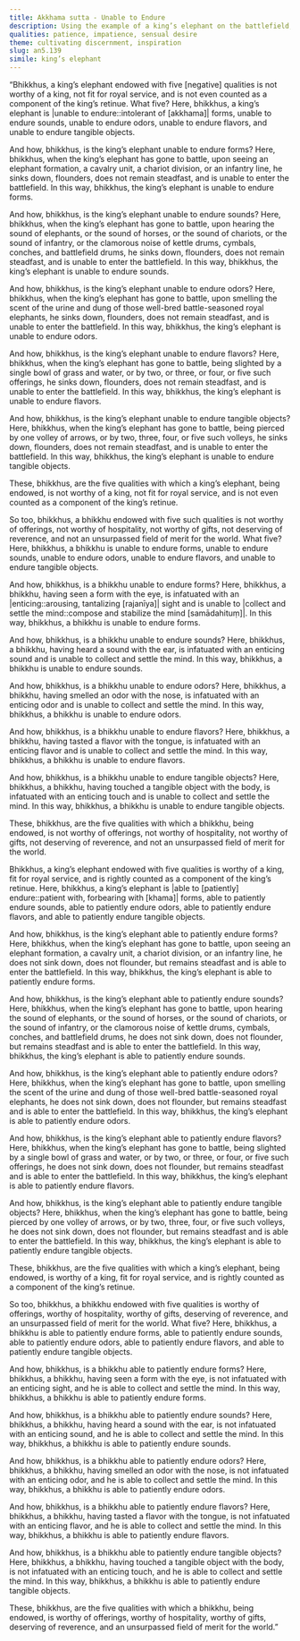 ```yaml
---
title: Akkhama sutta - Unable to Endure
description: Using the example of a king’s elephant on the battlefield, the Buddha presents two contrasting scenarios - In one case, a person, overwhelmed by enticing sights, sounds, smells, tastes, and touches is unable to collect and settle the mind; in the other, a person patiently endures without becoming infatuated with external objects, and is able to compose and stabilize the mind amidst sensory contact.
qualities: patience, impatience, sensual desire
theme: cultivating discernment, inspiration
slug: an5.139
simile: king’s elephant
---
```


“Bhikkhus, a king’s elephant endowed with five [negative] qualities is not worthy of a king, not fit for royal service, and is not even counted as a component of the king’s retinue. What five? Here, bhikkhus, a king’s elephant is |unable to endure::intolerant of [akkhama]| forms, unable to endure sounds, unable to endure odors, unable to endure flavors, and unable to endure tangible objects.

And how, bhikkhus, is the king’s elephant unable to endure forms? Here, bhikkhus, when the king’s elephant has gone to battle, upon seeing an elephant formation, a cavalry unit, a chariot division, or an infantry line, he sinks down, flounders, does not remain steadfast, and is unable to enter the battlefield. In this way, bhikkhus, the king’s elephant is unable to endure forms.

And how, bhikkhus, is the king’s elephant unable to endure sounds? Here, bhikkhus, when the king’s elephant has gone to battle, upon hearing the sound of elephants, or the sound of horses, or the sound of chariots, or the sound of infantry, or the clamorous noise of kettle drums, cymbals, conches, and battlefield drums, he sinks down, flounders, does not remain steadfast, and is unable to enter the battlefield. In this way, bhikkhus, the king’s elephant is unable to endure sounds.

And how, bhikkhus, is the king’s elephant unable to endure odors? Here, bhikkhus, when the king’s elephant has gone to battle, upon smelling the scent of the urine and dung of those well-bred battle-seasoned royal elephants, he sinks down, flounders, does not remain steadfast, and is unable to enter the battlefield. In this way, bhikkhus, the king’s elephant is unable to endure odors.

And how, bhikkhus, is the king’s elephant unable to endure flavors? Here, bhikkhus, when the king’s elephant has gone to battle, being slighted by a single bowl of grass and water, or by two, or three, or four, or five such offerings, he sinks down, flounders, does not remain steadfast, and is unable to enter the battlefield. In this way, bhikkhus, the king’s elephant is unable to endure flavors.

And how, bhikkhus, is the king’s elephant unable to endure tangible objects? Here, bhikkhus, when the king’s elephant has gone to battle, being pierced by one volley of arrows, or by two, three, four, or five such volleys, he sinks down, flounders, does not remain steadfast, and is unable to enter the battlefield. In this way, bhikkhus, the king’s elephant is unable to endure tangible objects.

These, bhikkhus, are the five qualities with which a king’s elephant, being endowed, is not worthy of a king, not fit for royal service, and is not even counted as a component of the king’s retinue.

So too, bhikkhus, a bhikkhu endowed with five such qualities is not worthy of offerings, not worthy of hospitality, not worthy of gifts, not deserving of reverence, and not an unsurpassed field of merit for the world. What five? Here, bhikkhus, a bhikkhu is unable to endure forms, unable to endure sounds, unable to endure odors, unable to endure flavors, and unable to endure tangible objects.

And how, bhikkhus, is a bhikkhu unable to endure forms? Here, bhikkhus, a bhikkhu, having seen a form with the eye, is infatuated with an |enticing::arousing, tantalizing [rajanīya]| sight and is unable to |collect and settle the mind::compose and stabilize the mind [samādahituṃ]|. In this way, bhikkhus, a bhikkhu is unable to endure forms.

And how, bhikkhus, is a bhikkhu unable to endure sounds? Here, bhikkhus, a bhikkhu, having heard a sound with the ear, is infatuated with an enticing sound and is unable to collect and settle the mind. In this way, bhikkhus, a bhikkhu is unable to endure sounds.

And how, bhikkhus, is a bhikkhu unable to endure odors? Here, bhikkhus, a bhikkhu, having smelled an odor with the nose, is infatuated with an enticing odor and is unable to collect and settle the mind. In this way, bhikkhus, a bhikkhu is unable to endure odors.

And how, bhikkhus, is a bhikkhu unable to endure flavors? Here, bhikkhus, a bhikkhu, having tasted a flavor with the tongue, is infatuated with an enticing flavor and is unable to collect and settle the mind. In this way, bhikkhus, a bhikkhu is unable to endure flavors.

And how, bhikkhus, is a bhikkhu unable to endure tangible objects? Here, bhikkhus, a bhikkhu, having touched a tangible object with the body, is infatuated with an enticing touch and is unable to collect and settle the mind. In this way, bhikkhus, a bhikkhu is unable to endure tangible objects.

These, bhikkhus, are the five qualities with which a bhikkhu, being endowed, is not worthy of offerings, not worthy of hospitality, not worthy of gifts, not deserving of reverence, and not an unsurpassed field of merit for the world.

Bhikkhus, a king’s elephant endowed with five qualities is worthy of a king, fit for royal service, and is rightly counted as a component of the king’s retinue. Here, bhikkhus, a king’s elephant is |able to [patiently] endure::patient with, forbearing with [khama]| forms, able to patiently endure sounds, able to patiently endure odors, able to patiently endure flavors, and able to patiently endure tangible objects.

And how, bhikkhus, is the king’s elephant able to patiently endure forms? Here, bhikkhus, when the king’s elephant has gone to battle, upon seeing an elephant formation, a cavalry unit, a chariot division, or an infantry line, he does not sink down, does not flounder, but remains steadfast and is able to enter the battlefield. In this way, bhikkhus, the king’s elephant is able to patiently endure forms.

And how, bhikkhus, is the king’s elephant able to patiently endure sounds? Here, bhikkhus, when the king’s elephant has gone to battle, upon hearing the sound of elephants, or the sound of horses, or the sound of chariots, or the sound of infantry, or the clamorous noise of kettle drums, cymbals, conches, and battlefield drums, he does not sink down, does not flounder, but remains steadfast and is able to enter the battlefield. In this way, bhikkhus, the king’s elephant is able to patiently endure sounds.

And how, bhikkhus, is the king’s elephant able to patiently endure odors? Here, bhikkhus, when the king’s elephant has gone to battle, upon smelling the scent of the urine and dung of those well-bred battle-seasoned royal elephants, he does not sink down, does not flounder, but remains steadfast and is able to enter the battlefield. In this way, bhikkhus, the king’s elephant is able to patiently endure odors.

And how, bhikkhus, is the king’s elephant able to patiently endure flavors? Here, bhikkhus, when the king’s elephant has gone to battle, being slighted by a single bowl of grass and water, or by two, or three, or four, or five such offerings, he does not sink down, does not flounder, but remains steadfast and is able to enter the battlefield. In this way, bhikkhus, the king’s elephant is able to patiently endure flavors.

And how, bhikkhus, is the king’s elephant able to patiently endure tangible objects? Here, bhikkhus, when the king’s elephant has gone to battle, being pierced by one volley of arrows, or by two, three, four, or five such volleys, he does not sink down, does not flounder, but remains steadfast and is able to enter the battlefield. In this way, bhikkhus, the king’s elephant is able to patiently endure tangible objects.

These, bhikkhus, are the five qualities with which a king’s elephant, being endowed, is worthy of a king, fit for royal service, and is rightly counted as a component of the king’s retinue.

So too, bhikkhus, a bhikkhu endowed with five qualities is worthy of offerings, worthy of hospitality, worthy of gifts, deserving of reverence, and an unsurpassed field of merit for the world. What five? Here, bhikkhus, a bhikkhu is able to patiently endure forms, able to patiently endure sounds, able to patiently endure odors, able to patiently endure flavors, and able to patiently endure tangible objects.

And how, bhikkhus, is a bhikkhu able to patiently endure forms? Here, bhikkhus, a bhikkhu, having seen a form with the eye, is not infatuated with an enticing sight, and he is able to collect and settle the mind. In this way, bhikkhus, a bhikkhu is able to patiently endure forms.

And how, bhikkhus, is a bhikkhu able to patiently endure sounds? Here, bhikkhus, a bhikkhu, having heard a sound with the ear, is not infatuated with an enticing sound, and he is able to collect and settle the mind. In this way, bhikkhus, a bhikkhu is able to patiently endure sounds.

And how, bhikkhus, is a bhikkhu able to patiently endure odors? Here, bhikkhus, a bhikkhu, having smelled an odor with the nose, is not infatuated with an enticing odor, and he is able to collect and settle the mind. In this way, bhikkhus, a bhikkhu is able to patiently endure odors.

And how, bhikkhus, is a bhikkhu able to patiently endure flavors? Here, bhikkhus, a bhikkhu, having tasted a flavor with the tongue, is not infatuated with an enticing flavor, and he is able to collect and settle the mind. In this way, bhikkhus, a bhikkhu is able to patiently endure flavors.

And how, bhikkhus, is a bhikkhu able to patiently endure tangible objects? Here, bhikkhus, a bhikkhu, having touched a tangible object with the body, is not infatuated with an enticing touch, and he is able to collect and settle the mind. In this way, bhikkhus, a bhikkhu is able to patiently endure tangible objects.

These, bhikkhus, are the five qualities with which a bhikkhu, being endowed, is worthy of offerings, worthy of hospitality, worthy of gifts, deserving of reverence, and an unsurpassed field of merit for the world.”